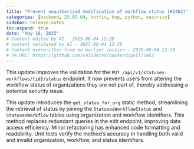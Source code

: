 ```yaml
---
title: "Prevent unauthorized modification of workflow status (#1462)"
categories: [backend, 25.05.04, hotfix, bug, python, security]
sidebar: release-notes
toc-expand: true
date: "May 16, 2025"
# Content edited by AI - 2025-06-04 12:29
# Content validated by AI - 2025-06-04 12:29
# Content overwritten from an earlier version - 2025-06-04 12:29
# PR URL: https://github.com/validmind/backend/pull/1462
---
```


This update improves the validation for the `PUT /api/v1/statuses-workflows/{id}/status` endpoint. It now prevents users from altering the workflow status of organizations they are not part of, thereby addressing a potential security issue.

This update introduces the `get_status_for_org` static method, streamlining the retrieval of status by joining the `StatusesWorkflowStatus` and `StatusesWorkflow` tables using organization and workflow identifiers. This method replaces redundant queries in the edit endpoint, improving data access efficiency. Minor refactoring has enhanced code formatting and readability. Unit tests verify the method's accuracy in handling both valid and invalid organization, workflow, and status identifiers.